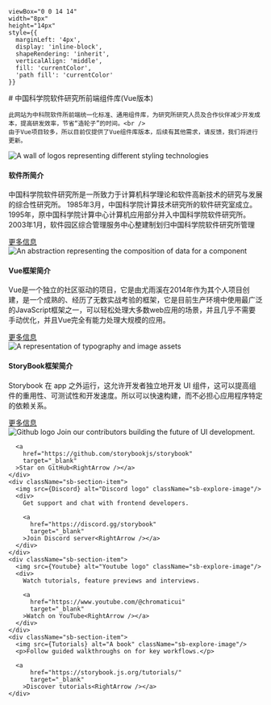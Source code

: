 

    viewBox="0 0 14 14" 
    width="8px" 
    height="14px" 
    style={{ 
      marginLeft: '4px',
      display: 'inline-block',
      shapeRendering: 'inherit',
      verticalAlign: 'middle',
      fill: 'currentColor',
      'path fill': 'currentColor'
    }}
>
  <path d="m11.1 7.35-5.5 5.5a.5.5 0 0 1-.7-.7L10.04 7 4.9 1.85a.5.5 0 1 1 .7-.7l5.5 5.5c.2.2.2.5 0 .7Z" />
</svg>

<Meta title="概要" />

<div className="sb-container">
  <div className='sb-section-title'>
    # 中国科学院软件研究所前端组件库(Vue版本)

    此网站为中科院软件所前端统一化标准、通用组件库，为研究所研究人员及合作伙伴减少开发成本，提高研发效率，节省“造轮子”的时间。<br />
    由于Vue项目较多，所以目前仅提供了Vue组件库版本，后续有其他需求，请反馈，我们将进行更新。
  </div>
  <div className="sb-section">
    <div className="sb-section-item">
      <img
        src={Iscas}
        alt="A wall of logos representing different styling technologies"
        className="iscas-image"
      />
      <h4 className="sb-section-item-heading">软件所简介</h4>
      <p className="sb-section-item-paragraph">中国科学院软件研究所是一所致力于计算机科学理论和软件高新技术的研究与发展的综合性研究所。
1985年3月，中国科学院计算技术研究所的软件研究室成立。1995年，原中国科学院计算中心计算机应用部分并入中国科学院软件研究所。2003年1月，软件园区综合管理服务中心整建制划归中国科学院软件研究所管理</p>
      <a
        href="http://www.iscas.ac.cn/"
        target="_blank"
      >更多信息<RightArrow /></a>
    </div>
    <div className="sb-section-item">
      <img
        src={Context}
        alt="An abstraction representing the composition of data for a component"
        className="iscas-image"
      />
      <h4 className="sb-section-item-heading">Vue框架简介</h4>
      <p className="sb-section-item-paragraph">Vue是一个独立的社区驱动的项目，它是由尤雨溪在2014年作为其个人项目创建，是一个成熟的、经历了无数实战考验的框架，它是目前生产环境中使用最广泛的JavaScript框架之一，可以轻松处理大多数web应用的场景，并且几乎不需要手动优化，并且Vue完全有能力处理大规模的应用。</p>
      <a
        href="https://cn.vuejs.org/guide/introduction.html"
        target="_blank"
      >更多信息<RightArrow /></a>
    </div>
    <div className="sb-section-item">
      <img src={Assets} alt="A representation of typography and image assets"
      className="iscas-image" />
      <div>
        <h4 className="sb-section-item-heading">StoryBook框架简介</h4>
        <p className="sb-section-item-paragraph">Storybook 在 app 之外运行，这允许开发者独立地开发 UI 组件，这可以提高组件的重用性、可测试性和开发速度。所以可以快速构建，而不必担心应用程序特定的依赖关系。</p>
        <a
          href="https://storybook.js.org/"
          target="_blank"
        >更多信息<RightArrow /></a>
      </div>
    </div>
  </div>
</div>


<div className="sb-section sb-socials">
    <div className="sb-section-item">
      <img src={Github} alt="Github logo" className="sb-explore-image"/>
      Join our contributors building the future of UI development.

      <a
        href="https://github.com/storybookjs/storybook"
        target="_blank"
      >Star on GitHub<RightArrow /></a>
    </div>
    <div className="sb-section-item">
      <img src={Discord} alt="Discord logo" className="sb-explore-image"/>
      <div>
        Get support and chat with frontend developers.

        <a
          href="https://discord.gg/storybook"
          target="_blank"
        >Join Discord server<RightArrow /></a>
      </div>
    </div>
    <div className="sb-section-item">
      <img src={Youtube} alt="Youtube logo" className="sb-explore-image"/>
      <div>
        Watch tutorials, feature previews and interviews.

        <a
          href="https://www.youtube.com/@chromaticui"
          target="_blank"
        >Watch on YouTube<RightArrow /></a>
      </div>
    </div>
    <div className="sb-section-item">
      <img src={Tutorials} alt="A book" className="sb-explore-image"/>
      <p>Follow guided walkthroughs on for key workflows.</p>

      <a
          href="https://storybook.js.org/tutorials/"
          target="_blank"
        >Discover tutorials<RightArrow /></a>
    </div>
</div>

<style>
  {`
  .sb-container {
    margin-bottom: 48px;
  }

  .sb-section {
    width: 100%;
    display: flex;
    flex-direction: row;
    gap: 20px;
  }

  img {
    object-fit: cover;
  }

  .sb-section-title {
    margin-bottom: 32px;
  }

  .sb-section a:not(h1 a, h2 a, h3 a) {
    font-size: 14px;
  }

  .sb-section-item, .sb-grid-item {
    flex: 1;
    display: flex;
    flex-direction: column;
  }

  .iscas-image {
    height 274px !important;
  }

  .sb-section-item-heading {
    padding-top: 20px !important;
    padding-bottom: 5px !important;
    margin: 0 !important;
  }
  .sb-section-item-paragraph {
    margin: 0;
    padding-bottom: 10px;
  }

  .sb-chevron {
    margin-left: 5px;
  }

  .sb-features-grid {
    display: grid;
    grid-template-columns: repeat(2, 1fr);
    grid-gap: 32px 20px;
  }

  .sb-socials {
    display: grid;
    grid-template-columns: repeat(4, 1fr);
  }

  .sb-socials p {
    margin-bottom: 10px;
  }

  .sb-explore-image {
    max-height: 32px;
    align-self: flex-start;
  }

  .sb-addon {
    width: 100%;
    display: flex;
    align-items: center;
    position: relative;
    background-color: #EEF3F8;
    border-radius: 5px;
    border: 1px solid rgba(0, 0, 0, 0.05);
    background: #EEF3F8;
    height: 180px;
    margin-bottom: 48px;
    overflow: hidden;
  }

  .sb-addon-text {
    padding-left: 48px;
    max-width: 240px;
  }

  .sb-addon-text h4 {
    padding-top: 0px;
  }

  .sb-addon-img {
    position: absolute;
    left: 345px;
    top: 0;
    height: 100%;
    width: 200%;
    overflow: hidden;
  }

  .sb-addon-img img {
    width: 650px;
    transform: rotate(-15deg);
    margin-left: 40px;
    margin-top: -72px;
    box-shadow: 0 0 1px rgba(255, 255, 255, 0);
    backface-visibility: hidden;
  }

  @media screen and (max-width: 800px) {
    .sb-addon-img {
      left: 300px;
    }
  }

  @media screen and (max-width: 600px) {
    .sb-section {
      flex-direction: column;
    }

    .sb-features-grid {
      grid-template-columns: repeat(1, 1fr);
    }

    .sb-socials {
      grid-template-columns: repeat(2, 1fr);
    }

    .sb-addon {
      height: 280px;
      align-items: flex-start;
      padding-top: 32px;
      overflow: hidden;
    }

    .sb-addon-text {
      padding-left: 24px;
    }

    .sb-addon-img {
      right: 0;
      left: 0;
      top: 130px;
      bottom: 0;
      overflow: hidden;
      height: auto;
      width: 124%;
    }

    .sb-addon-img img {
      width: 1200px;
      transform: rotate(-12deg);
      margin-left: 0;
      margin-top: 48px;
      margin-bottom: -40px;
      margin-left: -24px;
    }
    
  }
  `}
</style>
